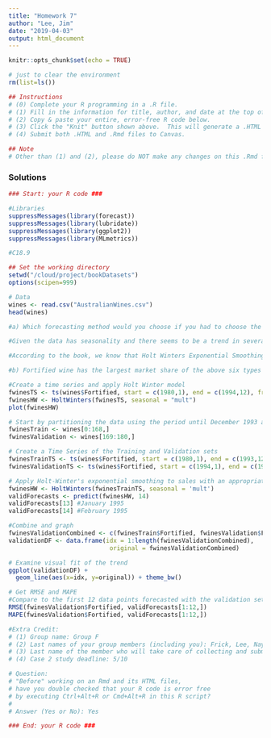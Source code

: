 ```yaml
---
title: "Homework 7"
author: "Lee, Jim"
date: "2019-04-03"
output: html_document
---
```

  
```r
knitr::opts_chunk$set(echo = TRUE)

# just to clear the environment
rm(list=ls())
```

```r

## Instructions
# (0) Complete your R programming in a .R file.
# (1) Fill in the information for title, author, and date at the top of this file.
# (2) Copy & paste your entire, error-free R code below.
# (3) Click the "Knit" button shown above.  This will generate a .HTML file.
# (4) Submit both .HTML and .Rmd files to Canvas.

## Note
# Other than (1) and (2), please do NOT make any changes on this .Rmd file.

```

### Solutions

```r

### Start: your R code ###

#Libraries
suppressMessages(library(forecast))
suppressMessages(library(lubridate))
suppressMessages(library(ggplot2))
suppressMessages(library(MLmetrics))

#C18.9

## Set the working directory
setwd("/cloud/project/bookDatasets")
options(scipen=999)

# Data
wines <- read.csv("AustralianWines.csv")
head(wines)

#a) Which forecasting method would you choose if you had to choose the same method for all series? Why?

#Given the data has seasonality and there seems to be a trend in several of the wine sales (from observation of Figure 18.12), my inclination to choose a forecasting technique would be utilizing the Holt Winters model. 

#According to the book, we know that Holt Winters Exponential Smoothing is able to use forecasting while taking into account for seasonality, level and trend to create an adaptable model. This can create a more fitted model for forecasting that may be superior to other techniques like a Naive model that will miss the spikes in a system. Given that Holt Winter is good for adjusting for oscillating trends, I think it makes the most sense for the graphs I see on 18.12.

#b) Fortified wine has the largest market share of the above six types of wine.  You are asked to focus on fortified wine sales alone, and produce as accurate as possible forecasts for the next 2 months.

#Create a time series and apply Holt Winter model
fwinesTS <- ts(wines$Fortified, start = c(1980,1), end = c(1994,12), frequency = 12)
fwinesHW <- HoltWinters(fwinesTS, seasonal = "mult") 
plot(fwinesHW)

# Start by partitioning the data using the period until December 1993 as the training set.
fwinesTrain <- wines[0:168,]
fwinesValidation <- wines[169:180,]  

# Create a Time Series of the Training and Validation sets
fwinesTrainTS <- ts(wines$Fortified, start = c(1980,1), end = c(1993,12), frequency = 12)
fwinesValidationTS <- ts(wines$Fortified, start = c(1994,1), end = c(1994,12), frequency = 12)

# Apply Holt-Winter's exponential smoothing to sales with an appropriate season length (use the default values for the smoothing constants).
fwinesHW <- HoltWinters(fwinesTrainTS, seasonal = 'mult')
validForecasts <- predict(fwinesHW, 14)
validForecasts[13] #January 1995
validForecasts[14] #February 1995

#Combine and graph
fwinesValidationCombined <- c(fwinesTrain$Fortified, fwinesValidation$Fortified, validForecasts)
validationDF <- data.frame(idx = 1:length(fwinesValidationCombined),
                            original = fwinesValidationCombined)

# Examine visual fit of the trend
ggplot(validationDF) +
  geom_line(aes(x=idx, y=original)) + theme_bw()

# Get RMSE and MAPE
#Compare to the first 12 data points forecasted with the validation set!
RMSE(fwinesValidation$Fortified, validForecasts[1:12,])
MAPE(fwinesValidation$Fortified, validForecasts[1:12,])

#Extra Credit:
# (1) Group name: Group F
# (2) Last names of your group members (including you): Frick, Lee, Nayyar, Rivera
# (3) Last name of the member who will take care of collecting and submitting Case 2 study materials later: Frick
# (4) Case 2 study deadline: 5/10

# Question:
# "Before" working on an Rmd and its HTML files,
# have you double checked that your R code is error free
# by executing Ctrl+Alt+R or Cmd+Alt+R in this R script?
#
# Answer (Yes or No): Yes

### End: your R code ###

```
